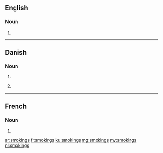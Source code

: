 ==English==

===Noun===
{{head|en|plural}}

# {{plural of|smoking|lang=en}}

----

==Danish==

===Noun===
{{head|da|noun form|g=c}}

# {{genitive singular indefinite of|smoking|lang=da}}
# {{qualifier|unofficial}} {{plural indefinite of|smoking|lang=da}}

----

==French==

===Noun===
{{head|fr|plural|g=m-p}}

# {{plural of|smoking|lang=fr}}

[[ar:smokings]]
[[fr:smokings]]
[[ku:smokings]]
[[mg:smokings]]
[[my:smokings]]
[[nl:smokings]]